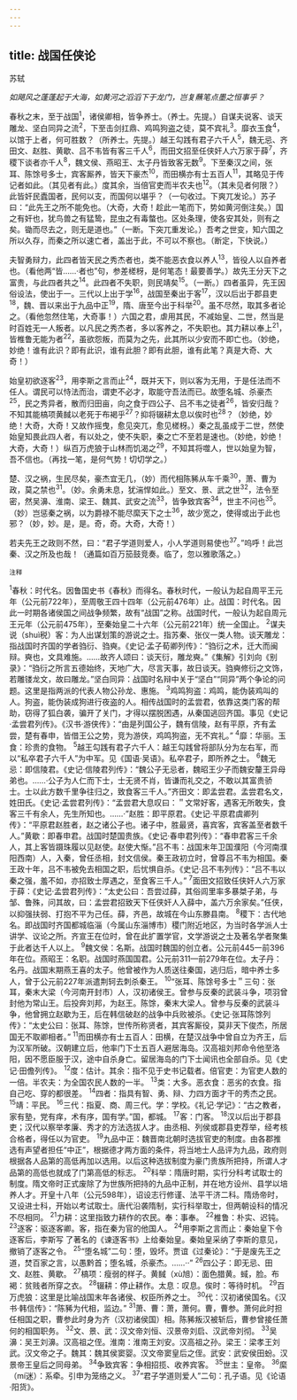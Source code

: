 ```yaml
---
---
---
```

title: 战国任侠论
---



苏轼

*如飓风之蓬蓬起于大海，如黄河之滔滔下于龙门，岂复蘸笔点墨之恒事乎？*

春秋之末，至于战国<sup>1</sup>，诸侯卿相，皆争养士。（养士。先提。）自谋夫说客、谈天雕龙、坚白同异之流<sup>2</sup>，下至击剑扛鼎、鸡鸣狗盗之徒，莫不宾礼<sup>3</sup>。靡衣玉食<sup>4</sup>，以馆于上者，何可胜数？（所养士。先提。）越王勾践有君子六千人<sup>5</sup>，魏无忌、齐田文、赵胜、黄歇、吕不韦皆有客三千人<sup>6</sup>，而田文招至任侠奸人六万家于薛<sup>7</sup>，齐稷下谈者亦千人<sup>8</sup>，魏文侯、燕昭王、太子丹皆致客无数<sup>9</sup>。下至秦汉之间，张耳、陈馀号多士，宾客厮养，皆天下豪杰<sup>10</sup>，而田横亦有士五百人<sup>11</sup>，其略见于传记者如此。（其见者有此。）度其余，当倍官吏而半农夫也<sup>12</sup>。（其未见者何限？）此皆奸民蠹国者，民何以支，而国何以堪乎？（一句收过。下爽兀发论。）苏子曰：“此先王之所不能免也。（大奇，大奇！趁此一笔而下，势如黄河倒注矣。）国之有奸也，犹鸟兽之有猛鸷，昆虫之有毒螫也。区处条理，使各安其处，则有之矣。锄而尽去之，则无是道也。”（一断。下突兀重发论。）吾考之世变，知六国之所以久存，而秦之所以速亡者，盖出于此，不可以不察也。（断定，下快说。）

夫智勇辩力，此四者皆天民之秀杰者也，类不能恶衣食以养人<sup>13</sup>，皆役人以自养者也。（看他两“皆……·者也”句，参差槎枒，是何笔态！最要善学。）故先王分天下之富贵，与此四者共之<sup>14</sup>。此四者不失职，则民靖矣<sup>15</sup>。（一断。）四者虽异，先王因俗设法，使出于一。三代以上出于学<sup>16</sup>，战国至秦出于客<sup>17</sup>，汉以后出于郡县吏<sup>18</sup>，魏、晋以来出于九品中正<sup>19</sup>，隋、唐至今出于科举<sup>20</sup>。虽不尽然，取其多者论之。（看他忽然住笔，大奇事！）六国之君，虐用其民，不减始皇、二世，然当是时百姓无一人叛者。以凡民之秀杰者，多以客养之，不失职也。其力耕以奉上<sup>21</sup>，皆椎鲁无能为者<sup>22</sup>，虽欲怨叛，而莫为之先，此其所以少安而不即亡也。（妙绝，妙绝！谁有此识？即有此识，谁有此胆？即有此胆，谁有此笔？真是大奇、大奇！）

始皇初欲逐客<sup>23</sup>，用李斯之言而止<sup>24</sup>，既并天下，则以客为无用，于是任法而不任人。谓民可以恃法而治，谓吏不必才，取能守吾法而已。故堕名城、杀豪杰<sup>25</sup>，民之秀异者，散而归田亩，向之食于四公子、吕不韦之徒者<sup>26</sup>，皆安归哉？不知其能槁项黄馘以老死于布褐乎<sup>27</sup>？抑将辍耕太息以俟时也<sup>28</sup>？（妙绝，妙绝！大奇，大奇！又故作摇曳，愈见突兀，愈见槎枒。）秦之乱虽成于二世，然使始皇知畏此四人者，有以处之，使不失职，秦之亡不至若是速也。（妙绝，妙绝！大奇，大奇！）纵百万虎狼于山林而饥渴之<sup>29</sup>，不知其将噬人，世以始皇为智，吾不信也。（再找一笔，是何气势！切切学之。）

楚、汉之祸，生民尽矣，豪杰宜无几，（妙）而代相陈豨从车千乘<sup>30</sup>，萧、曹为政，莫之禁也<sup>31</sup>。（妙。余勇未息，犹湍悍如此。）至文、景、武之世<sup>32</sup>，法令至密，然吴濞、淮南、梁王、魏其、武安之流<sup>33</sup>，皆争致宾客<sup>34</sup>，世主不问也<sup>35</sup>。（妙）岂惩秦之祸，以为爵禄不能尽縻天下之士<sup>36</sup>，故少宽之，使得或出于此也邪？（妙，妙。是，是。奇，奇。大奇，大奇！）

若夫先王之政则不然，曰：“君子学道则爱人，小人学道则易使也<sup>37</sup>。”呜呼！此岂秦、汉之所及也哉！（通篇如百万笳鼓竞奏。临了，忽以雅歌落之。）

<sup>注释</sup>

<sup>1</sup>春秋：时代名。因鲁国史书《春秋》而得名。春秋时代，一般认为起自周平王元年（公元前722年），至周敬王四十四年（公元前476年）止。战国：时代名。因此一时期各诸侯国之间战争频繁，故有“战国”之称。战国时代，一般认为起自周元王元年（公元前475年），至秦始皇二十六年（公元前221年）统一全国止。
<sup>2</sup>谋夫说（shuì税）客：为人出谋划策的游说之士。指苏秦、张仪一类人物。谈天雕龙：指战国时齐国的学者驺衍、驺奭。《史记·孟子荀卿列传》：“驺衍之术，迁大而闽辩。奭也，文具难施。……故齐人颂曰：谈天衍，雕龙奭。”《集解》引刘向《别录》：“驺衍之所言五德始终，天地广大，尽言天事，故日谈天。驺奭修衍之文饰，若雕镂龙文，故曰雕龙。”坚白同异：战国时名辩中关于“坚白”“同异”两个争论的问题。这里是指两派的代表人物公孙龙、惠施。
<sup>3</sup>鸡鸣狗盗：鸡鸣，能伪装鸡叫的人。狗盗，能伪装成狗进行夜盗的人。相传战国时的孟尝君，依靠这类门客的帮助，窃得了狐白袭，骗开了关门，才得以摆脱困遇，从秦国逃回齐国。事见《史记·孟尝君列传》。《汉书·游侠传》：“由是列国公子，魏有信陵，赵有平原，齐有孟尝，楚有春申，皆借王公之势，竞为游侠，鸡鸣狗盗，无不宾礼。”
<sup>4</sup>靡：华丽。玉食：珍贵的食物。
<sup>5</sup>越王勾践有君子六千人：越王勾践曾将部队分为左右军，而以“私卒君子六千人”为中军。见《国语·吴语》。私卒君子，即所养之士。
<sup>6</sup>魏无忌：即信陵君。《史记·信陵君列传》：“魏公子无忌者，魏昭王少子而魏安釐王异母弟也。……·公子为人仁而下士，士无贤不肖，皆谦而礼交之，不敢以其富贵骄士。士以此方数千里争往归之，致食客三千人。”齐田文：即孟尝君。孟尝君名文，姓田氏。《史记·孟尝君列传》：“孟尝君大息叹曰：＂文常好客，遇客无所敢失，食客三千有余人，先生所知也。……·”赵胜：即平原君。《史记·平原君虞卿列传》：“平原君赵胜者，赵之诸公子也。诸子中，胜最贤，喜宾客，宾客盖至者数千人。”黄歇：即春申君。战国时楚国贵族。《史记·春申君列传》：“春申君客三千余人，其上客皆蹑珠履以见赵使。赵使大惭。”吕不韦：战国末年卫国濮阳（今河南濮阳西南）人，入秦，曾任丞相，封文信侯。秦王政初立时，曾尊吕不韦为相国。秦王政十年，吕不韦被免去相国之职，后忧惧自杀。《史记·吕不韦列传》：“吕不韦以秦之强，羞不如，亦招致士厚遇之，至食客三千人。”
<sup>7</sup>面田文招致任侠奸人六万家于薛：《史记·孟尝君列传》：“太史公曰：吾尝过薛，其俗闾里率多暴桀子弟，与邹、鲁殊，问其故，曰：孟尝君招致天下任侠奸人入薛中，盖六万余家矣。”任侠，以抑强扶弱、打抱不平为己任。薛，齐邑，故城在今山东滕县南。
<sup>8</sup>稷下：古代地名。即战国时齐国都城临淄（今属山东淄博市）稷门附近地区，为当时各学派人士讲学、议论之所。齐宣王在位时，曾在此扩置学官，文学游说之士及著名学者聚集于此者达千人以上。
<sup>9</sup>魏文侯：名斯。战国时魏国的创立者。公元前445一前396年在位。燕昭王：名职。战国时燕国国君。公元前311—前279年在位。太子丹：名丹。战国末期燕王喜的太子。他曾被作为人质送往秦国，逃归后，暗中养士多人，曾于公元前227年派遣荆轲去刺杀秦王。
<sup>10</sup>“张耳、陈馀号多士＂三句：张耳，秦末大梁（今河南开封市）人，汉初诸侯王。曾参与反秦的武装斗争，项羽曾封他为常山王。后投奔刘邦，为赵王。陈馀，秦末大梁人。曾参与反秦的武装斗争，他曾拥立赵歇为王，后在韩信破赵的战争中兵败被杀。《史记·张耳陈馀列传》：“太史公曰：张耳、陈馀，世传所称贤者，其宾客厮役，莫非天下俊杰，所居国无不取卿相者。”
<sup>11</sup>而田横亦有士五百人：田横，在楚汉战争中曾自立为齐王，后为汉军所破。汉朝建立后，他率门下士五百人避居海岛。汉高祖刘邦命令他至洛阳，因不愿臣服于汉，途中自杀身亡。留居海岛的门下士闻讯也全部自杀。见《史记·田儋列传》。
<sup>12</sup>度：估计。其余：指不见于史书记载者。倍官吏：为官吏人数的一倍。半农夫：为全国农民人数的一半。
<sup>13</sup>类：大多。恶衣食：恶劣的衣食。指自己吃、穿的都很差。
<sup>14</sup>四者：指具有智、勇、辩、力四方面才干的秀杰之民。
<sup>15</sup>靖：平民。
<sup>16</sup>三代：指夏、商、周三代。学：学校。《礼记·学记》：“古之教者，家有塾，党有痒，术有序，国有学。”国，都城。
<sup>17</sup>客：门客。
<sup>18</sup>汉以后出于郡县吏；汉代以察举孝廉、秀才的方法选拔人才。由丞相、列侯或郡县吏荐举，经考核合格者，得任以为官吏。
<sup>19</sup>九品中正：魏晋南北朝时选拔官吏的制度。由各郡推选有声望者担任“中正”，根据德才两方面的条件，将当地士人品评为九品，政府则根据各人品第的高低再加以选用。以后这种选拔制度为豪门贵族所把持，所谓人才品第的高低也就成了门第高低的标志。
<sup>20</sup>科举：隋唐时期，实行分科考试取士的制度。隋文帝时正式废除了为世族所把持的九品中正制，并在地方设州、县学以培养人才。开皇十八年（公元598年），诏设志行修谨、法平干济二科。隋炀帝时，又设进士科，开始以考试取士。唐代沿袭隋制，实行科举取士，但两朝设科的情况不尽相同。
<sup>21</sup>力耕：这里指致力耕作的农民。奉：事奉。
<sup>22</sup>椎鲁：朴实、迟钝。
<sup>23</sup>逐客：驱逐客卿。客，指在秦为官的他国人。
<sup>24</sup>用李斯之言而止：秦始皇下令逐客后，李斯写
了著名的《谏逐客书》上给秦始皇。秦始皇采纳了李斯的意见，撤销了逐客之令。
<sup>25</sup>“堕名城”二句：堕，毁坏。贾谊《过秦论》：“于是废先王之道，焚百家之言，以愚黔首；堕名城，杀豪杰。……··”
<sup>26</sup>四公子：即无忌、田文、赵胜、黄歇。
<sup>27</sup>槁项：瘦弱的样子。黄馘（xù旭）：面色腊黄。蜮，脸。布褐：贫贱者所穿之衣。
<sup>28</sup>辍耕：停止耕作。太息：叹息。俟时：等待时机。
<sup>29</sup>百万虎狼：这里是比喻战国末年各诸侯、权臣所养之士。
<sup>30</sup>代：汉初诸侯国名。《汉书·韩信传》：“陈豨为代相，监边。”
<sup>31</sup>萧、曹：萧，萧何。曹，曹参。萧何此时担任相国之职，曹参此时身为齐（汉初诸侯国）相。陈豨叛汉被斩后，曹参曾接任萧何的相国职务。
<sup>32</sup>文、景、武：汉文帝刘恒、汉景帝刘启、汉武帝刘彻。
<sup>33</sup>吴濞：吴王刘濞。汉高祖之侄。淮南：淮南王刘安。汉高祖之孙。梁王：梁孝王刘武。汉文帝之子。魏其：魏其侯窦婴。汉文帝窦皇后之侄。武安：武安侯田蚡。汉景帝王皇后之同母弟。
<sup>34</sup>争致宾客：争相招揽、收养宾客。
<sup>35</sup>世主：皇帝。
<sup>36</sup>縻（mí迷）：系牵。引申为笼络之义。
<sup>37</sup>“君子学道则爱人”二句：孔子语。见《论语·阳货》。